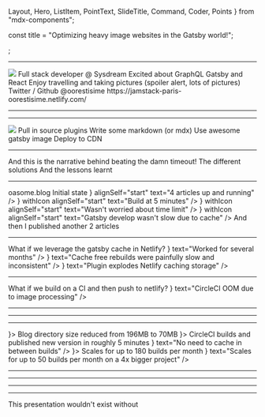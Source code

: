 
  Layout,
  Hero,
  ListItem,
  PointText,
  SlideTitle,
  Command,
  Coder,
  Points
} from "mdx-components";

const title = "Optimizing heavy image websites in the Gatsby world!";
<Head>
  <title>{title}</title>
  <link
    href="https://fonts.googleapis.com/css?family=Montserrat&display=swap"
    rel="stylesheet"
  />
</Head>;

<Hero conference="JAMstack Paris 2019" title={title} />

---

<Layout conference="JAMstack Paris 2019">
  <Box pad={{ top: "medium" }} gap="small">
    <Box margin={{ vertical: "medium" }} height="50%">
      <Image
        margin="medium"
        fit="contain"
        src={require("file-loader!./images/me.png")}
      />
    </Box>
    <Appear>
      <PointText>Full stack developer @ Sysdream</PointText>
      <PointText>Excited about GraphQL Gatsby and React</PointText>
      <PointText>
        Enjoy travelling and taking pictures (spoiler alert, lots of pictures)
      </PointText>
      <PointText color="brand">Twitter / Github @oorestisime</PointText>
      <PointText color="brand">
        https://jamstack-paris-oorestisime.netlify.com/
      </PointText>
    </Appear>
  </Box>
</Layout>

---

<Layout conference="JAMstack Paris 2019">
  <SlideTitle title="Quick introduction on Gatsby" />
</Layout>

---

<Layout conference="JAMstack Paris 2019">
  <Box pad={{ top: "large" }} gap="medium">
    <Image fit="contain" src={require("file-loader!./images/workflow.png")} />
  </Box>
  <Appear>
    <PointText>Pull in source plugins</PointText>
    <PointText>Write some markdown (or mdx)</PointText>
    <PointText>Use awesome gatsby image</PointText>
    <PointText>Deploy to CDN</PointText>
  </Appear>
</Layout>

---

<Layout conference="JAMstack Paris 2019">
  <SlideTitle title="Everything works great ..... Until you hit the Netlify time builds!" />
  <Box pad={{ top: "medium" }} gap="medium">
    <Appear>
      <PointText>
        And this is the narrative behind beating the damn timeout!
      </PointText>
      <PointText>The different solutions</PointText>
      <PointText>And the lessons learnt</PointText>
    </Appear>
  </Box>
</Layout>

---

<Layout conference="JAMstack Paris 2019">
  <SlideTitle title="The use case" />
  <Appear>
    <Box direction="row" margin={{ horizontal: "xlarge", bottom: "medium" }}>
      <Box basis="2/3">
        <Heading alignSelf="start" margin="none" level="2">
          oasome.blog
        </Heading>
        <Box margin={{ top: "large", left: "medium" }} gap="small">
          <ListItem
            withIcon
            alignSelf="start"
            text="Travel blog with infrequent updates"
          />
          <ListItem
            withIcon
            alignSelf="start"
            text="Average of 10 pictures per blog post"
          />
          <ListItem
            withIcon
            alignSelf="start"
            text="Pictures edited and exported to a 1-2mb size"
          />
          <ListItem
            withIcon
            alignSelf="start"
            text="
            Running gatsby-image for the blur-up effect and
            resizing features.
          "
          />
          <ListItem
            withIcon
            alignSelf="start"
            text="Don't spend money over a side-project"
          />
        </Box>
      </Box>
      <Box basis="1/3">
        <Heading alignSelf="start" margin="none" level="2">
          Initial state
        </Heading>
        <Box margin={{ top: "large", left: "medium" }} gap="small">
          <ListItem
            withIcon
            icon={<StatusGood />}
            alignSelf="start"
            text="4 articles up and running"
          />
          <ListItem
            icon={<StatusGood />}
            withIcon
            alignSelf="start"
            text="Build at 5 minutes"
          />
          <ListItem
            icon={<StatusGood />}
            withIcon
            alignSelf="start"
            text="Wasn't worried about time limit"
          />
          <ListItem
            icon={<StatusGood />}
            withIcon
            alignSelf="start"
            text="Gatsby develop wasn't slow due to cache"
          />
        </Box>
      </Box>
    </Box>
    <Heading alignSelf="center" level="1">
      And then I published another 2 articles
    </Heading>
  </Appear>
</Layout>

---

<Layout conference="JAMstack Paris 2019">
  <SlideTitle title="Solution 1: leveraging the Netlify cache" />
  <PointText size="xlarge">
    What if we leverage the gatsby cache in Netlify?
  </PointText>
  <Command code="npm install gatsby-plugin-netlify-cache" />
  <Box gap="medium" margin={{ top: "medium" }}>
    <ListItem
      size="large"
      withIcon
      Icon={<StatusGood />}
      text="Worked for several months"
    />
    <ListItem
      size="large"
      withIcon
      icon={<StatusInfo color="status-warning" />}
      text="Cache free rebuilds were painfully slow and inconsistent"
    />
    <ListItem
      size="large"
      withIcon
      icon={<StatusInfo color="status-warning" />}
      text="Plugin explodes Netlify caching storage"
    />
  </Box>
</Layout>

---

<Layout conference="JAMstack Paris 2019">
  <SlideTitle title="Solution 2: building on a CI" />
  <PointText size="xlarge">
    What if we build on a CI and then push to netlify?
  </PointText>
  <Command code="npm install netlify-cli" />
  <Box gap="medium" margin={{ top: "medium" }}>
    <ListItem
      size="large"
      text="Promising solution since CircleCI doesn't have a time limit (as long as there is output)"
    />
    <ListItem
      size="large"
      text="Avoid using the harmful netlify cache package"
    />
    <ListItem
      withIcon
      size="large"
      icon={<StatusInfo color="status-warning" />}
      text="CircleCI OOM due to image processing"
    />
  </Box>
</Layout>

---

<Layout conference="JAMstack Paris 2019">
  <SlideTitle title="Solution 3: pre-optimize images" />
  <Box gap="medium">
    <ListItem size="large" text="What about image quality?" />
    <ListItem size="large" text="How much time would we really gain?" />
    <ListItem size="large" text="How do we calculate the correct image size?" />
    <Box alignSelf="center">
      <TwitterTweetEmbed tweetId={"1096433363261579264"} />
    </Box>
  </Box>
</Layout>

---

<Layout conference="JAMstack Paris 2019">
  <SlideTitle title="But how do we calculate the necessary image dimensions?" />
  <Points
    data={[
      "By default gatsby generates x2 x4 /2 /4 dimensions",
      "Calculate image container width and resize image to that width",
      "Ask gatsby to generate / 2 / 4 and x 2"
    ]}
  />
</Layout>

---

<Layout conference="JAMstack Paris 2019">
  <SlideTitle title="Final solution = solution 2 + solution 3" />
  <Box gap="medium">
    <ListItem withIcon icon={<StatusGood size="large" />}>
      <Text>Blog directory size reduced from 196MB to </Text>
      <Text color="brand">70MB</Text>
    </ListItem>
    <ListItem withIcon icon={<StatusGood size="large" />}>
      <Text>CircleCI builds and published new version in </Text>
      <Text color="brand">roughly 5 minutes </Text>
    </ListItem>
    <ListItem
      withIcon
      icon={<StatusGood size="large" />}
      text="No need to cache in between builds"
    />
    <ListItem withIcon icon={<StatusGood size="large" />}>
      <Text>Scales for up to </Text>
      <Text color="brand">180 builds per month</Text>
    </ListItem>
    <ListItem
      withIcon
      icon={<StatusGood size="large" />}
      text="Scales for up to 50 builds per month on a 4x bigger project"
    />
  </Box>
</Layout>

---

<Layout conference="JAMstack Paris 2019">
  <Coder
    data={[
      {
        title: "Here is the image optimizer",
        lang: "js",
        code: require("!!raw-loader!./snippets/optimizer.js").default
      },
      {
        lang: "js",
        focus: "14:28",
        code: require("!!raw-loader!./snippets/optimizer.js").default
      }
    ]}
  />
</Layout>

---

<Layout conference="JAMstack Paris 2019">
  <Coder
    data={[
      {
        title: "CircleCI config.yml",
        lang: "yaml",
        code: require(`!!raw-loader!./snippets/config.yml`).default
      },
      {
        title: "Building gatsby",
        lang: "yaml",
        focus: "7:22",
        code: require(`!!raw-loader!./snippets/config.yml`).default
      },
      {
        title: "Deploying to Netlify",
        lang: "yaml",
        focus: "38:53",
        code: require(`!!raw-loader!./snippets/config.yml`).default
      }
    ]}
  />
</Layout>

---

<Layout conference="JAMstack Paris 2019">
  <SlideTitle title="What's next?" />
  <Points
    data={[
      "Post Netlify preview URL in PR to avoid checking the CircleCI logs",
      "Experiment with keeping original images in github and running the optimize script before gatsby build",
      "Cache in CircleCI gatsby build for even better speed"
    ]}
  />
</Layout>

---

<Layout conference="JAMstack Paris 2019">
  <SlideTitle title="Questions?" />
  <PointText size="xlarge">This presentation wouldn't exist without</PointText>
  <Points
    margin={{ top: "large" }}
    alignSelf="center"
    direction="row"
    data={["Gatsby", "Netlify", "CircleCi"]}
  />
  <Points
    alignSelf="center"
    direction="row"
    data={["mdx-deck", "Grommet", "Code surfer"]}
  />
</Layout>
